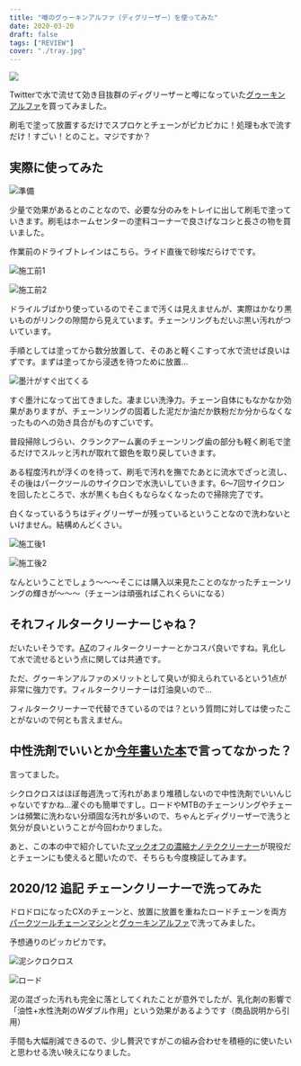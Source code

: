 ```yaml
---
title: "噂のグゥーキンアルファ（ディグリーザー）を使ってみた"
date: 2020-03-20
draft: false
tags: ["REVIEW"]
cover: "./tray.jpg"
---
```


![ ](./tray.jpg)

Twitterで水で流せて効き目抜群のディグリーザーと噂になっていた[グゥーキンアルファ](https://amzn.to/33vW7ZY)を買ってみました。

刷毛で塗って放置するだけでスプロケとチェーンがピカピカに！処理も水で流すだけ！すごい！とのこと。マジですか？

<LinkBox isAmazonLink url="https://www.amazon.co.jp/dp/B01LN1TYKQ/" />

## 実際に使ってみた

![準備](./hake.jpg)

少量で効果があるとのことなので、必要な分のみをトレイに出して刷毛で塗っていきます。刷毛はホームセンターの塗料コーナーで良さげなコシと長さの物を買いました。

作業前のドライブトレインはこちら。ライド直後で砂埃だらけでです。

![施工前1](./before1.jpg)

![施工前2](./before2.jpg)

ドライルブばかり使っているのでそこまで汚くは見えませんが、実際はかなり黒いものがリンクの隙間から見えています。チェーンリングもだいぶ黒い汚れがついています。

手順としては塗ってから数分放置して、そのあと軽くこすって水で流せば良いはずです。まずは塗ってから浸透を待つために放置…

![墨汁がすぐ出てくる](./doro.jpg)

すぐ墨汁になって出てきました。凄まじい洗浄力。チェーン自体にもなかなか効果がありますが、チェーンリングの固着した泥だか油だか鉄粉だか分からなくなったものへの効き具合がものすごいです。

普段掃除しづらい、クランクアーム裏のチェーンリング歯の部分も軽く刷毛で塗るだけでスルッと汚れが取れて銀色を取り戻していきます。

ある程度汚れが浮くのを待って、刷毛で汚れを撫でたあとに流水でざっと流し、その後はパークツールのサイクロンで水洗いしていきます。6〜7回サイクロンを回したところで、水が黒くも白くもならなくなったので掃除完了です。

白くなっているうちはディグリーザーが残っているということなので洗わないといけません。結構めんどくさい。

![施工後1](./after1.jpg)

![施工後2](./after2.jpg)

なんということでしょう～～～そこには購入以来見たことのなかったチェーンリングの輝きが～～～（チェーンは頑張ればこれくらいになる）

## それフィルタークリーナーじゃね？

だいたいそうです。[AZ](https://amzn.to/2xeuAAs)のフィルタークリーナーとかコスパ良いですね。乳化して水で流せるという点に関しては共通です。

ただ、グゥーキンアルファのメリットとして臭いが抑えられているという1点が非常に強力です。フィルタークリーナーは灯油臭いので…

フィルタークリーナーで代替できているのでは？という質問に対しては使ったことがないので何とも言えません。

## 中性洗剤でいいとか[今年書いた本](https://amzn.to/3926JRv)で言ってなかった？

言ってました。

シクロクロスはほぼ毎週洗って汚れがあまり堆積しないので中性洗剤でいいんじゃないですかね…濯ぐのも簡単ですし。ロードやMTBのチェーンリングやチェーンは頻繁に洗わない分頑固な汚れが多いので、ちゃんとディグリーザーで洗うと気分が良いということが今回わかりました。

あと、この本の中で紹介していた[マックオフの濃縮ナノテククリーナー](https://amzn.to/3a7AVfx)が現役だとチェーンにも使えると聞いたので、そちらも今度検証してみます。

<LinkBox isAmazonLink url="https://www.amazon.co.jp/dp/B01LN1TYKQ/" />

## 2020/12 追記 チェーンクリーナーで洗ってみた

ドロドロになったCXのチェーンと、放置に放置を重ねたロードチェーンを両方[パークツールチェーンマシン](https://amzn.to/38etq6T)と[グゥーキンアルファ](https://amzn.to/33vW7ZY)で洗ってみました。

予想通りのピッカピカです。

![泥シクロクロス](./cx_chain_12.jpg)

![ロード](./road_chain_12.jpg)

泥の混ざった汚れも完全に落としてくれたことが意外でしたが、乳化剤の影響で「油性+水性洗剤のWダブル作用」という効果があるようです（商品説明から引用）

手間も大幅削減できるので、少し贅沢ですがこの組み合わせを積極的に使いたいと思わせる洗い映えになりました。
